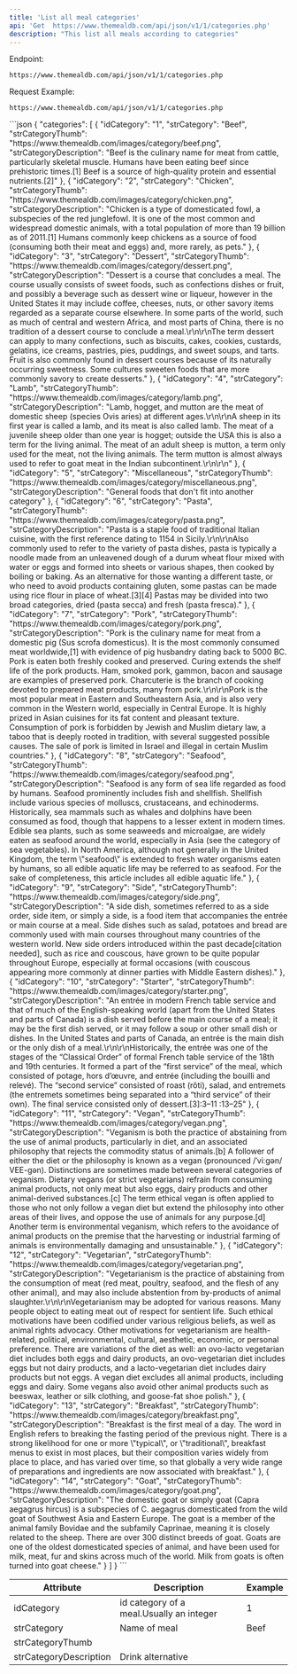 ```yaml
---
title: 'List all meal categories'
api: 'Get  https://www.themealdb.com/api/json/v1/1/categories.php'
description: "This list all meals according to categories"
---
```


Endpoint:

`https://www.themealdb.com/api/json/v1/1/categories.php`


Request Example:

`https://www.themealdb.com/api/json/v1/1/categories.php`



<ResponseExample>
```json
{
  "categories": [
    {
      "idCategory": "1",
      "strCategory": "Beef",
      "strCategoryThumb": "https://www.themealdb.com/images/category/beef.png",
      "strCategoryDescription": "Beef is the culinary name for meat from cattle, particularly skeletal muscle. Humans have been eating beef since prehistoric times.[1] Beef is a source of high-quality protein and essential nutrients.[2]"
    },
    {
      "idCategory": "2",
      "strCategory": "Chicken",
      "strCategoryThumb": "https://www.themealdb.com/images/category/chicken.png",
      "strCategoryDescription": "Chicken is a type of domesticated fowl, a subspecies of the red junglefowl. It is one of the most common and widespread domestic animals, with a total population of more than 19 billion as of 2011.[1] Humans commonly keep chickens as a source of food (consuming both their meat and eggs) and, more rarely, as pets."
    },
    {
      "idCategory": "3",
      "strCategory": "Dessert",
      "strCategoryThumb": "https://www.themealdb.com/images/category/dessert.png",
      "strCategoryDescription": "Dessert is a course that concludes a meal. The course usually consists of sweet foods, such as confections dishes or fruit, and possibly a beverage such as dessert wine or liqueur, however in the United States it may include coffee, cheeses, nuts, or other savory items regarded as a separate course elsewhere. In some parts of the world, such as much of central and western Africa, and most parts of China, there is no tradition of a dessert course to conclude a meal.\r\n\r\nThe term dessert can apply to many confections, such as biscuits, cakes, cookies, custards, gelatins, ice creams, pastries, pies, puddings, and sweet soups, and tarts. Fruit is also commonly found in dessert courses because of its naturally occurring sweetness. Some cultures sweeten foods that are more commonly savory to create desserts."
    },
    {
      "idCategory": "4",
      "strCategory": "Lamb",
      "strCategoryThumb": "https://www.themealdb.com/images/category/lamb.png",
      "strCategoryDescription": "Lamb, hogget, and mutton are the meat of domestic sheep (species Ovis aries) at different ages.\r\n\r\nA sheep in its first year is called a lamb, and its meat is also called lamb. The meat of a juvenile sheep older than one year is hogget; outside the USA this is also a term for the living animal. The meat of an adult sheep is mutton, a term only used for the meat, not the living animals. The term mutton is almost always used to refer to goat meat in the Indian subcontinent.\r\n\r\n"
    },
    {
      "idCategory": "5",
      "strCategory": "Miscellaneous",
      "strCategoryThumb": "https://www.themealdb.com/images/category/miscellaneous.png",
      "strCategoryDescription": "General foods that don't fit into another category"
    },
    {
      "idCategory": "6",
      "strCategory": "Pasta",
      "strCategoryThumb": "https://www.themealdb.com/images/category/pasta.png",
      "strCategoryDescription": "Pasta is a staple food of traditional Italian cuisine, with the first reference dating to 1154 in Sicily.\r\n\r\nAlso commonly used to refer to the variety of pasta dishes, pasta is typically a noodle made from an unleavened dough of a durum wheat flour mixed with water or eggs and formed into sheets or various shapes, then cooked by boiling or baking. As an alternative for those wanting a different taste, or who need to avoid products containing gluten, some pastas can be made using rice flour in place of wheat.[3][4] Pastas may be divided into two broad categories, dried (pasta secca) and fresh (pasta fresca)."
    },
    {
      "idCategory": "7",
      "strCategory": "Pork",
      "strCategoryThumb": "https://www.themealdb.com/images/category/pork.png",
      "strCategoryDescription": "Pork is the culinary name for meat from a domestic pig (Sus scrofa domesticus). It is the most commonly consumed meat worldwide,[1] with evidence of pig husbandry dating back to 5000 BC. Pork is eaten both freshly cooked and preserved. Curing extends the shelf life of the pork products. Ham, smoked pork, gammon, bacon and sausage are examples of preserved pork. Charcuterie is the branch of cooking devoted to prepared meat products, many from pork.\r\n\r\nPork is the most popular meat in Eastern and Southeastern Asia, and is also very common in the Western world, especially in Central Europe. It is highly prized in Asian cuisines for its fat content and pleasant texture. Consumption of pork is forbidden by Jewish and Muslim dietary law, a taboo that is deeply rooted in tradition, with several suggested possible causes. The sale of pork is limited in Israel and illegal in certain Muslim countries."
    },
    {
      "idCategory": "8",
      "strCategory": "Seafood",
      "strCategoryThumb": "https://www.themealdb.com/images/category/seafood.png",
      "strCategoryDescription": "Seafood is any form of sea life regarded as food by humans. Seafood prominently includes fish and shellfish. Shellfish include various species of molluscs, crustaceans, and echinoderms. Historically, sea mammals such as whales and dolphins have been consumed as food, though that happens to a lesser extent in modern times. Edible sea plants, such as some seaweeds and microalgae, are widely eaten as seafood around the world, especially in Asia (see the category of sea vegetables). In North America, although not generally in the United Kingdom, the term \"seafood\" is extended to fresh water organisms eaten by humans, so all edible aquatic life may be referred to as seafood. For the sake of completeness, this article includes all edible aquatic life."
    },
    {
      "idCategory": "9",
      "strCategory": "Side",
      "strCategoryThumb": "https://www.themealdb.com/images/category/side.png",
      "strCategoryDescription": "A side dish, sometimes referred to as a side order, side item, or simply a side, is a food item that accompanies the entrée or main course at a meal. Side dishes such as salad, potatoes and bread are commonly used with main courses throughout many countries of the western world. New side orders introduced within the past decade[citation needed], such as rice and couscous, have grown to be quite popular throughout Europe, especially at formal occasions (with couscous appearing more commonly at dinner parties with Middle Eastern dishes)."
    },
    {
      "idCategory": "10",
      "strCategory": "Starter",
      "strCategoryThumb": "https://www.themealdb.com/images/category/starter.png",
      "strCategoryDescription": "An entrée in modern French table service and that of much of the English-speaking world (apart from the United States and parts of Canada) is a dish served before the main course of a meal; it may be the first dish served, or it may follow a soup or other small dish or dishes. In the United States and parts of Canada, an entrée is the main dish or the only dish of a meal.\r\n\r\nHistorically, the entrée was one of the stages of the “Classical Order” of formal French table service of the 18th and 19th centuries. It formed a part of the “first service” of the meal, which consisted of potage, hors d’œuvre, and entrée (including the bouilli and relevé). The “second service” consisted of roast (rôti), salad, and entremets (the entremets sometimes being separated into a “third service” of their own). The final service consisted only of dessert.[3]:3–11 :13–25"
    },
    {
      "idCategory": "11",
      "strCategory": "Vegan",
      "strCategoryThumb": "https://www.themealdb.com/images/category/vegan.png",
      "strCategoryDescription": "Veganism is both the practice of abstaining from the use of animal products, particularly in diet, and an associated philosophy that rejects the commodity status of animals.[b] A follower of either the diet or the philosophy is known as a vegan (pronounced /ˈviːɡən/ VEE-gən). Distinctions are sometimes made between several categories of veganism. Dietary vegans (or strict vegetarians) refrain from consuming animal products, not only meat but also eggs, dairy products and other animal-derived substances.[c] The term ethical vegan is often applied to those who not only follow a vegan diet but extend the philosophy into other areas of their lives, and oppose the use of animals for any purpose.[d] Another term is environmental veganism, which refers to the avoidance of animal products on the premise that the harvesting or industrial farming of animals is environmentally damaging and unsustainable."
    },
    {
      "idCategory": "12",
      "strCategory": "Vegetarian",
      "strCategoryThumb": "https://www.themealdb.com/images/category/vegetarian.png",
      "strCategoryDescription": "Vegetarianism is the practice of abstaining from the consumption of meat (red meat, poultry, seafood, and the flesh of any other animal), and may also include abstention from by-products of animal slaughter.\r\n\r\nVegetarianism may be adopted for various reasons. Many people object to eating meat out of respect for sentient life. Such ethical motivations have been codified under various religious beliefs, as well as animal rights advocacy. Other motivations for vegetarianism are health-related, political, environmental, cultural, aesthetic, economic, or personal preference. There are variations of the diet as well: an ovo-lacto vegetarian diet includes both eggs and dairy products, an ovo-vegetarian diet includes eggs but not dairy products, and a lacto-vegetarian diet includes dairy products but not eggs. A vegan diet excludes all animal products, including eggs and dairy. Some vegans also avoid other animal products such as beeswax, leather or silk clothing, and goose-fat shoe polish."
    },
    {
      "idCategory": "13",
      "strCategory": "Breakfast",
      "strCategoryThumb": "https://www.themealdb.com/images/category/breakfast.png",
      "strCategoryDescription": "Breakfast is the first meal of a day. The word in English refers to breaking the fasting period of the previous night. There is a strong likelihood for one or more \"typical\", or \"traditional\", breakfast menus to exist in most places, but their composition varies widely from place to place, and has varied over time, so that globally a very wide range of preparations and ingredients are now associated with breakfast."
    },
    {
      "idCategory": "14",
      "strCategory": "Goat",
      "strCategoryThumb": "https://www.themealdb.com/images/category/goat.png",
      "strCategoryDescription": "The domestic goat or simply goat (Capra aegagrus hircus) is a subspecies of C. aegagrus domesticated from the wild goat of Southwest Asia and Eastern Europe. The goat is a member of the animal family Bovidae and the subfamily Caprinae, meaning it is closely related to the sheep. There are over 300 distinct breeds of goat. Goats are one of the oldest domesticated species of animal, and have been used for milk, meat, fur and skins across much of the world. Milk from goats is often turned into goat cheese."
    }
  ]
}
```
</ResponseExample>


<table>
    <thead>
      <tr>
        <th class="p-2">Attribute</th>
        <th class="p-2">Description</th>
        <th class="p-2">Example</th>
      </tr>
    </thead>
    <tbody>
      <tr>
        <td class="border p-2">idCategory</td>
        <td class="border  p-2">id category of a meal.Usually an integer</td>
        <td class="border p-2">1</td>
      </tr>
      <tr>
        <td class="border p-2">strCategory </td>
        <td class="border p-2">Name of meal</td>
        <td class="border p-2">Beef</td>
      </tr>
      <tr>
        <td class="border p-2">strCategoryThumb</td>
        <td class="border p-2"></td>
        <td class="border p-2"></td>
      </tr>
       <tr>
        <td class="border p-2">strCategoryDescription</td>
        <td class="border p-2">Drink alternative</td>
        <td class="border p-2"></td>
      </tr>
    </tbody>
  </table>